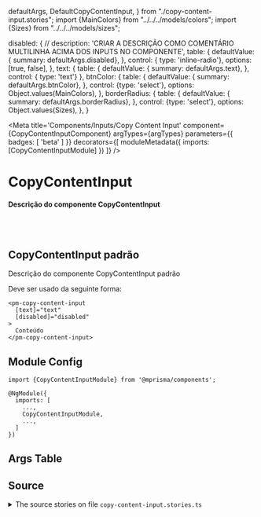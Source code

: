   defaultArgs,
  DefaultCopyContentInput,
} from "./copy-content-input.stories"; import {MainColors} from "../../../models/colors"; import {Sizes} from "../../../models/sizes";

  disabled: {
    // description: 'CRIAR A DESCRIÇÃO COMO COMENTÁRIO MULTILINHA ACIMA DOS INPUTS NO COMPONENTE',
    table: {
      defaultValue: { summary: defaultArgs.disabled},
    },
    control: { type: 'inline-radio'}, options: [true, false],
  },
  text: {
    table: {
      defaultValue: { summary: defaultArgs.text},
    },
    control: { type: 'text'}
  },
  btnColor: {
    table: {
      defaultValue: { summary: defaultArgs.btnColor},
    },
    control: {type: 'select'}, options: Object.values(MainColors),
  },
  borderRadius: {
    table: {
      defaultValue: { summary: defaultArgs.borderRadius},
    },
    control: {type: 'select'}, options: Object.values(Sizes),
  },
}

<Meta
  title='Components/Inputs/Copy Content Input'
  component={CopyContentInputComponent}
  argTypes={argTypes}
  parameters={{ badges: [ 'beta' ] }}
  decorators={[
    moduleMetadata({
      imports: [CopyContentInputModule]
    })
  ]}
/>


# CopyContentInput

#### Descrição do componente CopyContentInput

<br/>
<br/>

## CopyContentInput padrão

Descrição do componente CopyContentInput padrão

Deve ser usado da seguinte forma:

```
<pm-copy-content-input
  [text]="text"
  [disabled]="disabled"
>
  Conteúdo
</pm-copy-content-input>
```

<Canvas>
  <Story name='Default' story={DefaultCopyContentInput} />
</Canvas>

## Module Config

```
import {CopyContentInputModule} from '@mprisma/components';

@NgModule({
  imports: [
    ...,
    CopyContentInputModule,
    ...,
  ]
})
```

## Args Table

<ArgsTable story='Default'/>

## Source

<details>
  <summary>The source stories on file <code>copy-content-input.stories.ts</code></summary>
  <Source code={SourceStory} language='ts' />
</details>
